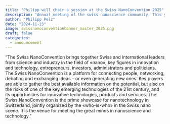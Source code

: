 ```yaml
---
title: "Philipp will chair a session at the Swiss NanoConvention 2025"
description: "Annual meeting of the swiss nanoscience community. This year it will be hosted in Zurich from June 12-13."
author: "Philipp Pelz"
date: "2024-11-23"
image: swissnanoconventionbanner_master_2025.png
draft: false
categories:
  - announcement 
---
```


"The Swiss NanoConvention brings together Swiss and international leaders from science and industry in the field of «nano», key figures in innovation and technology, entrepreneurs, investors, administrators and politicians. The Swiss NanoConvention is a platform for connecting people, networking, debating and exchanging ideas – or even generating new ones. Key players are able to gather the best available information on the potential, but also on the risks of one of the key emerging technologies of the 21st century, and its opportunities for innovative technologies, products and services. The Swiss NanoConvention is the prime showcase for nanotechnology in Switzerland, jointly organized by the «who-is-who» in the Swiss nano scene. It is the venue for meeting the great minds in nanoscience and technology."
